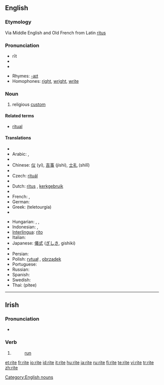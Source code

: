 ==English==
{{wikipedia}}
===Etymology===
Via Middle English and Old French from Latin [[ritus]]

===Pronunciation===
* rīt
* {{IPA|/ɹaɪt/}}
*{{audio|en-us-rite.ogg|Audio (US)}}

* Rhymes: [[Rhymes:English:-aɪt|-aɪt]]
* Homophones: [[right]], [[wright]], [[write]]

===Noun===
{{en-noun}}

# religious [[custom]]

====Related terms====
* [[ritual]]

====Translations====
{{trans-top|ritual}}
* {{trreq|Albanian}}
* Arabic: {{Arab|[[طقس ديني|طَقْس دِينِيّ]]}} {{IPAchar|(ʈáqsu dīniy)}} {{m}}, {{Arab|[[شعيرة|شَعِيرَة]]}} {{IPAchar|(šaʕīra)}} {{f}}
* {{trreq|Albanian}}
* Chinese: [[仪]] (yí), [[吉事]] (jíshì), [[士礼]] (shìlǐ)
* {{trreq|Croatian}}
* Czech: [[rituál]] {{m}}
* {{trreq|Danish}}
* Dutch: [[ritus]] {{f}}, [[kerkgebruik]] {{n}}
* {{trreq|Esperanto}}
* French: {{t+|fr|rit}}, {{t+|fr|rite|m}}
* German: {{t-|de|Ritus|m}}
* Greek: {{t-|el|τελετουργία|f|sc=Grek}} (teletourgía)
* {{trreq|Hebrew}}
{{trans-mid}}
* Hungarian: {{t-|hu|szertartás}}, {{t|hu|ceremónia}}, {{t|hu|rítus}}
* Indonesian: {{t+|id|upacara|xs=Indonesian}}, {{t-|id|ritus|xs=Indonesian}}
* [[Interlingua]]: [[rito]]
* Italian: {{t+|it|rito|m}}
* Japanese: [[儀式]] ([[ぎしき]], gishiki)
* {{trreq|Old English}}
* Persian: {{t+|fa|آیین|sc=fa-Arab|xs=Persian}}
* Polish: [[rytuał]] {{m}}, [[obrządek]] {{m}}
* Portuguese: {{t+|pt|rito|m}}
* Russian: {{t+|ru|обряд|m|tr=obrjád|sc=Cyrl}}
* Spanish: {{t+|es|rito|m}}
* Swedish: {{t-|sv|rit|c}}
* Thai: {{Thai|[[พิธี]]}} (pítee)
{{trans-bottom}}

[[Category:English nouns]]

----

==Irish==

===Pronunciation===
* {{IPA|lang=ga|[ˈɾˠɪtʲɪ]}}

===Verb===
{{infl|ga|past participle}}

# {{form of|past participle|rith|lang=Irish}}
#: [[run]]

[[et:rite]]
[[fr:rite]]
[[io:rite]]
[[id:rite]]
[[it:rite]]
[[hu:rite]]
[[ja:rite]]
[[ru:rite]]
[[fi:rite]]
[[te:rite]]
[[vi:rite]]
[[tr:rite]]
[[zh:rite]]